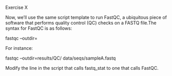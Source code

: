 Exercise X

Now, we'll use the same script template to run FastQC, a ubiquitous piece of software that performs quality control (QC) checks on a FASTQ file.The syntax for FastQC is as follows:

fastqc --outdir=<output-dir> <fastq-file>

For instance:

fastqc --outdir=results/QC/ data/seqs/sampleA.fastq

Modify the line in the script that calls fastq_stat to one that calls FastQC.
